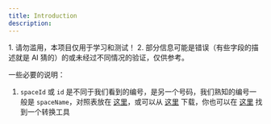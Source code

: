 ```yaml
---
title: Introduction
description: 
---
```


<Note type="note" title="Note">
    1. 请勿滥用，本项目仅用于学习和测试！
    2. 部分信息可能是错误（有些字段的描述就是 AI 猜的）的或未经过不同情况的验证，仅供参考。
</Note>

一些必要的说明：
1. `spaceId` 或 `id` 是不同于我们看到的编号，是另一个号码，我们熟知的编号一般是 `spaceName`，对照表放在 [这里](/docs/appendix/seatIDReferenceTable)，或可以从 [这里](https://raw.githubusercontent.com/Seeridia/fzu-learning-center-api/main/source/seatIDReferenceTable.csv) 下载，你也可以在 [这里](/docs/appendix/seatIdConversionTool) 找到一个转换工具